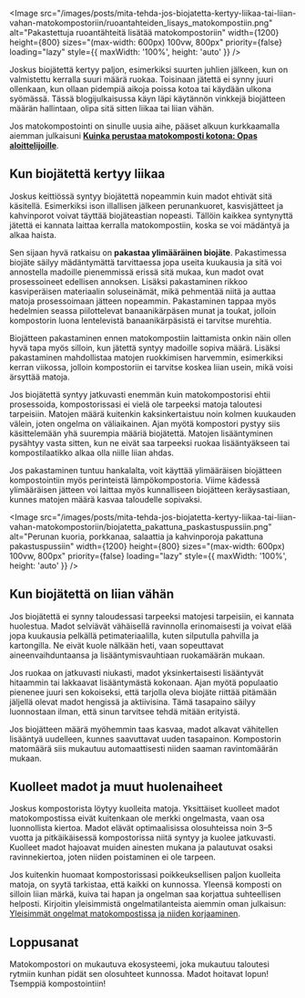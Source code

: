 <Image
  src="/images/posts/mita-tehda-jos-biojatetta-kertyy-liikaa-tai-liian-vahan-matokompostoriin/ruoantahteiden_lisays_matokompostiin.png"
  alt="Pakastettuja ruoantähteitä lisätää matokompostoriin"
  width={1200}
  height={800}
  sizes="(max-width: 600px) 100vw, 800px"
  priority={false}
  loading="lazy"
  style={{ maxWidth: '100%', height: 'auto' }}
/>

Joskus biojätettä kertyy paljon, esimerkiksi suurten juhlien jälkeen, kun on valmistettu kerralla suuri määrä ruokaa.
Toisinaan jätettä ei synny juuri ollenkaan, kun ollaan pidempiä aikoja poissa kotoa tai käydään ulkona syömässä. Tässä
blogijulkaisussa käyn läpi käytännön vinkkejä biojätteen määrän hallintaan, olipa sitä sitten liikaa tai liian vähän.

Jos matokompostointi on sinulle uusia aihe, pääset alkuun kurkkaamalla aiemman julkaisuni
**[Kuinka perustaa matokomposti kotona: Opas aloittelijoille](https://www.lieromaa.fi/blogi/julkaisu/kuinka-perustaa-matokomposti-kotona-opas-aloittelijoille)**.

## Kun biojätettä kertyy liikaa

Joskus keittiössä syntyy biojätettä nopeammin kuin madot ehtivät sitä käsitellä. Esimerkiksi ison illallisen jälkeen
perunankuoret, kasvisjätteet ja kahvinporot voivat täyttää biojäteastian nopeasti. Tällöin kaikkea syntynyttä jätettä ei
kannata laittaa kerralla matokompostiin, koska se voi mädäntyä ja alkaa haista.

Sen sijaan hyvä ratkaisu on **pakastaa ylimääräinen biojäte**. Pakastimessa biojäte säilyy mädäntymättä tarvittaessa
jopa useita kuukausia ja sitä voi annostella madoille pienemmissä erissä sitä mukaa, kun madot ovat prosessoineet
edellisen annoksen. Lisäksi pakastaminen rikkoo kasviperäisen materiaalin soluseinämät, mikä pehmentää niitä ja auttaa
matoja prosessoimaan jätteen nopeammin. Pakastaminen tappaa myös hedelmien seassa piilottelevat banaanikärpäsen munat ja
toukat, jolloin kompostorin luona lentelevistä banaanikärpäsistä ei tarvitse murehtia.

Biojätteen pakastaminen ennen matokompostiin laittamista onkin näin ollen hyvä tapa myös silloin, kun jätettä syntyy
madoille sopiva määrä. Lisäksi pakastaminen mahdollistaa matojen ruokkimisen harvemmin, esimerkiksi kerran viikossa,
jolloin kompostoriin ei tarvitse koskea liian usein, mikä voisi ärsyttää matoja.

Jos biojätettä syntyy jatkuvasti enemmän kuin matokompostorisi ehtii prosessoida, kompostorissasi ei vielä ole tarpeeksi
matoja taloutesi tarpeisiin. Matojen määrä kuitenkin kaksinkertaistuu noin kolmen kuukauden välein, joten ongelma on
väliaikainen. Ajan myötä kompostori pystyy siis käsittelemään yhä suurempia määriä biojätettä. Matojen lisääntyminen
pysähtyy vasta sitten, kun ne eivät saa tarpeeksi ruokaa lisääntyäkseen tai kompostilaatikko alkaa olla niille liian
ahdas.

Jos pakastaminen tuntuu hankalalta, voit käyttää ylimääräisen biojätteen kompostointiin myös perinteistä
lämpökompostoria. Viime kädessä ylimääräisen jätteen voi laittaa myös kunnalliseen biojätteen keräysastiaan, kunnes
matojen määrä kasvaa taloudelle sopivaksi.

<Image
  src="/images/posts/mita-tehda-jos-biojatetta-kertyy-liikaa-tai-liian-vahan-matokompostoriin/biojatetta_pakattuna_paskastuspussiin.png"
  alt="Perunan kuoria, porkkanaa, salaattia ja kahvinporoja pakattuna pakastuspussiin"
  width={1200}
  height={800}
  sizes="(max-width: 600px) 100vw, 800px"
  priority={false}
  loading="lazy"
  style={{ maxWidth: '100%', height: 'auto' }}
/>

## Kun biojätettä on liian vähän

Jos biojätettä ei synny taloudessasi tarpeeksi matojesi tarpeisiin, ei kannata huolestua. Madot selviävät vähäisellä
ravinnolla erinomaisesti ja voivat elää jopa kuukausia pelkällä petimateriaalilla, kuten silputulla pahvilla ja
kartongilla. Ne eivät kuole nälkään heti, vaan sopeuttavat aineenvaihduntaansa ja lisääntymisvauhtiaan ruokamäärän
mukaan.

Jos ruokaa on jatkuvasti niukasti, madot yksinkertaisesti lisääntyvät hitaammin tai lakkaavat lisääntymästä kokonaan.
Ajan myötä populaatio pienenee juuri sen kokoiseksi, että tarjolla oleva biojäte riittää pitämään jäljellä olevat madot
hengissä ja aktiivisina. Tämä tasapaino säilyy luonnostaan ilman, että sinun tarvitsee tehdä mitään erityistä.

Jos biojätteen määrä myöhemmin taas kasvaa, madot alkavat vähitellen lisääntyä uudelleen, kunnes saavuttavat uuden
tasapainon. Kompostorin matomäärä siis mukautuu automaattisesti niiden saaman ravintomäärän mukaan.

## Kuolleet madot ja muut huolenaiheet

Joskus kompostorista löytyy kuolleita matoja. Yksittäiset kuolleet madot matokompostissa eivät kuitenkaan ole merkki
ongelmasta, vaan osa luonnollista kiertoa. Madot elävät optimaalisissa olosuhteissa noin 3–5 vuotta ja pitkäikäisessä
kompostorissa niitä syntyy ja kuolee jatkuvasti. Kuolleet madot hajoavat muiden ainesten mukana ja palautuvat osaksi
ravinnekiertoa, joten niiden poistaminen ei ole tarpeen.

Jos kuitenkin huomaat kompostorissasi poikkeuksellisen paljon kuolleita matoja, on syytä tarkistaa, että kaikki on
kunnossa. Yleensä komposti on silloin liian märkä, kuiva tai hapan ja ongelman saa korjattua suhteellisen helposti.
Kirjoitin yleisimmistä ongelmatilanteista aiemmin oman julkaisun:
[Yleisimmät ongelmat matokompostissa ja niiden korjaaminen](https://www.lieromaa.fi/blogi/julkaisu/yleisimmat-ongelmat-matokompostissa-korjaaminen).

## Loppusanat

Matokompostori on mukautuva ekosysteemi, joka mukautuu taloutesi rytmiin kunhan pidät sen olosuhteet kunnossa. Madot
hoitavat lopun! Tsemppiä kompostointiin!
